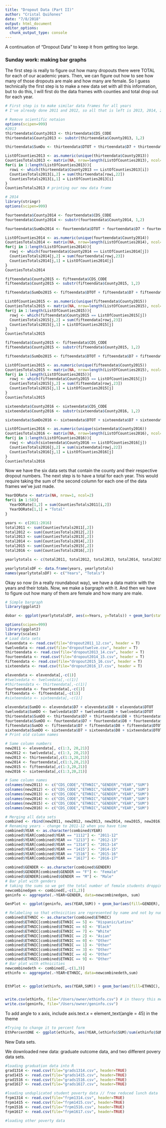 ```yaml
---
title: "Dropout Data (Part II)"
author: "Cristal Quiñones"
date: "7/8/2018"
output: html_document
editor_options: 
  chunk_output_type: console
---
```


A continuation of "Dropout Data" to keep it from getting too large. 

### Sunday work: making bar graphs 

The first step is really to figure out how many dropouts there were TOTAL for each of our academic years. Then, we can figure out how to see how many of those dropouts are male and how many are female. So I guess technically the first step is to make a new data set with all this information, but to do this, I will first do the data frames with counties and total drop out for each year. 
```r
# First step is to make similar data frames for all years
# I've already done 2011 and 2012, so all that is left is 2013, 2014, 2015 and 2016

# Remove scientific notaion 
options(scipen=999)
#2013 
thirteendata$County2013 <- thirteendata$CDS_CODE
thirteendata$County2013 <- substr(thirteendata$County2013, 1,2)

thirteendata$SumDo <- thirteendata$DTOT + thirteendata$D7 + thirteendata$D8

ListOfCounties2013 <- as.numeric(unique(thirteendata$County2013)) 
CountiesTotals2013 <- matrix(NA, nrow=length(ListOfCounties2013), ncol=2)
for(i in 1:length(ListOfCounties2013)){ 
  rowi <- which(thirteendata$County2013 == ListOfCounties2013[i])  
  CountiesTotals2013[i,2] = sum(thirteendata[rowi,22]) 
  CountiesTotals2013[i,1] = ListOfCounties2013[i] 
}
CountiesTotals2013 # printing our new data frame 
```

```r
# 2014
library(stringr)
options(scipen=999)

fourteendata$County2014 <- fourteendata$CDS_CODE
fourteendata$County2014 <- substr(fourteendata$County2014, 1,2)

fourteendata$SumDo2014 <- fourteendata$DTOT + fourteendata$D7 + fourteendata$D8

ListOfCounties2014 <- as.numeric(unique(fourteendata$County2014))
CountiesTotals2014 <- matrix(NA, nrow=length(ListOfCounties2014), ncol=2)
for(j in 1:length(ListOfCounties2014)){
  rowj <- which(fourteendata$County2014 == ListOfCounties2014[j])
  CountiesTotals2014[j,2] = sum(fourteendata[rowj,23])
  CountiesTotals2014[j,1] = ListOfCounties2014[j]
}
CountiesTotals2014
```

```r
fifteendata$County2015 <- fifteendata$CDS_CODE
fifteendata$County2015 <- substr(fifteendata$County2015, 1,2)

fifteendata$SumDo2015 <- fifteendata$DTOT + fifteendata$D7 + fifteendata$D8

ListOfCounties2015 <- as.numeric(unique(fifteendata$County2015))
CountiesTotals2015 <- matrix(NA, nrow=length(ListOfCounties2015), ncol=2)
for(j in 1:length(ListOfCounties2015)){
  rowj <- which(fifteendata$County2015 == ListOfCounties2015[j])
  CountiesTotals2015[j,2] = sum(fifteendata[rowj,23])
  CountiesTotals2015[j,1] = ListOfCounties2015[j]
}
CountiesTotals2015
```

```r
fifteendata$County2015 <- fifteendata$CDS_CODE
fifteendata$County2015 <- substr(fifteendata$County2015, 1,2)

fifteendata$SumDo2015 <- fifteendata$DTOT + fifteendata$D7 + fifteendata$D8

ListOfCounties2015 <- as.numeric(unique(fifteendata$County2015))
CountiesTotals2015 <- matrix(NA, nrow=length(ListOfCounties2015), ncol=2)
for(j in 1:length(ListOfCounties2015)){
  rowj <- which(fifteendata$County2015 == ListOfCounties2015[j])
  CountiesTotals2015[j,2] = sum(fifteendata[rowj,23])
  CountiesTotals2015[j,1] = ListOfCounties2015[j]
}
CountiesTotals2015
```

```r
sixteendata$County2016 <- sixteendata$CDS_CODE
sixteendata$County2016 <- substr(sixteendata$County2016, 1,2)

sixteendata$SumDo2016 <- sixteendata$DTOT + sixteendata$D7 + sixteendata$D8

ListOfCounties2016 <- as.numeric(unique(sixteendata$County2016))
CountiesTotals2016 <- matrix(NA, nrow=length(ListOfCounties2016), ncol=2)
for(j in 1:length(ListOfCounties2016)){
  rowj <- which(sixteendata$County2016 == ListOfCounties2016[j])
  CountiesTotals2016[j,2] = sum(sixteendata[rowj,22])
  CountiesTotals2016[j,1] = ListOfCounties2016[j]
}
CountiesTotals2016
```


Now we have the six data sets that contain the county and their respective dropout numbers. The next step is to have a total for each year. This would require taking the sum of the second column for each one of the data frames we've just made. 

```r
YearDORate <- matrix(NA, nrow=1, ncol=2)
for(i in 1:58){
  YearDORate[1,2] = sum(CountiesTotals2011[i,2])
  YearDORate[1,1] = "Total"
}
```

```r
years <- c(2011:2016)
total2011 <- sum(CountiesTotals2011[,2])
total2012 <- sum(CountiesTotals2012[,2])
total2013 <- sum(CountiesTotals2013[,2])
total2014 <- sum(CountiesTotals2014[,2])
total2015 <- sum(CountiesTotals2015[,2])
total2016 <- sum(CountiesTotals2016[,2])

yearlytotals <- c(total2011, total2012, total2013, total2014, total2015, total2016)

yearlytotalsDF <- data.frame(years, yearlytotals)
names(yearlytotalsDF) <- c("Years", "Totals")
```

Okay so now (in a really roundabout way), we have a data matrix with the years and their totals. Now, we make a bargraph with it. And then we have to figure out how many of them are female and how many are male. 

```r
# Simple bargraph 
library(ggplot2)

dobar <- ggplot(yearlytotalsDF, aes(x=Years, y=Totals)) + geom_bar(stat="identity") + labs(title="Yearly Dropout Rates") + scale_x_discrete(limits = c(2011, 2012,2013,2014,2015, 2016))
```

```r
options(scipen=999)
library(ggplot2)
library(scales)
# Load data sets 
elevendata <- read.csv(file="dropout2011_12.csv", header = T)
twelvedata <- read.csv(file="dropouttwelve.csv", header = T)
thirteendata <- read.csv(file="dropout2013_14.csv", header = T)
fourteendata <- read.csv(file="dropout2014_15.csv", header = T)
fifteendata <- read.csv(file="dropout2015_16.csv", header = T)
sixteendata <- read.csv(file="dropout2016_17.csv", header = T)

elevendata <- elevendata[,-c(1)]
#twelvedata <- twelvedata[,-c(1)]
#thirteendata <- thirteendata[,-c(1)]
fourteendata <- fourteendata[,-c(1)]
fifteendata <- fifteendata[,-c(1)]
#sixteendata <- sixteendata[,-c(1)]

elevendata$SumDO <- elevendata$D7 + elevendata$D8 + elevendata$DTOT
twelvedata$SumDO <- twelvedata$D7 + twelvedata$D8 + twelvedata$DTOT
thirteendata$SumDO <- thirteendata$D7 + thirteendata$D8 + thirteendata$DTOT
fourteendata$SumDO <- fourteendata$D7 + fourteendata$D8 + fourteendata$DTOT
fifteendata$SumDO <- fifteendata$D7 + fifteendata$D8 + fifteendata$DTOT
sixteendata$SumDO <- sixteendata$D7 + sixteendata$D8 + sixteendata$DTOT
# Print old column names 

# Same column numbers 
new2011 <- elevendata[, c(1:3, 20,21)]
new2012 <- twelvedata[, c(1:3, 20,21)]
new2013 <- thirteendata[,c(1:3,20,21)]
new2014 <- fourteendata[,c(1:3,20,21)]
new2015 <- fifteendata[,c(1:3,20,21)]
new2016 <- sixteendata[,c(1:3,20,21)]

# Same column names 
colnames(new2011) <- c("CDS_CODE","ETHNIC","GENDER","YEAR","SUM")
colnames(new2012) <- c("CDS_CODE","ETHNIC","GENDER","YEAR","SUM")
colnames(new2013) <- c("CDS_CODE","ETHNIC","GENDER","YEAR","SUM")
colnames(new2014) <- c("CDS_CODE","ETHNIC","GENDER","YEAR","SUM")
colnames(new2015) <- c("CDS_CODE","ETHNIC","GENDER","YEAR","SUM")
colnames(new2016) <- c("CDS_CODE","ETHNIC","GENDER","YEAR","SUM")

# Merging all data sets 
combined <- rbind(new2011, new2012, new2013, new2014, new2015, new2016)
# Renaming years - change to 2011-12 when you have time 
combined$YEAR <- as.character(combined$YEAR)
combined$YEAR[combined$YEAR == "1112"] <- "2011-12"
combined$YEAR[combined$YEAR == "1213"] <- "2012-13"
combined$YEAR[combined$YEAR == "1314"] <- "2013-14"
combined$YEAR[combined$YEAR == "1415"] <- "2014-15"
combined$YEAR[combined$YEAR == "1516"] <- "2015-16"
combined$YEAR[combined$YEAR == "1617"] <- "2016-17"

combined$GENDER <- as.character(combined$GENDER)
combined$GENDER[combined$GENDER == "F"] <- "Female"
combined$GENDER[combined$GENDER == "M"] <- "Male"
# Bar plot with genders 
# taking the sums so we get the total number of female students dropping out and total nubmber f male students dropping out
newcombinedgen <- combined[,-c(1,2)]
geninfo <- aggregate(.~YEAR+GENDER, data=newcombinedgen, sum)

GenPlot <- ggplot(geninfo, aes(YEAR,SUM)) + geom_bar(aes(fill=GENDER), stat="identity") + labs(title="Yearly Dropout Counts in California K-12 Schools", subtitle = "By Gender", x="Years", y="Total", fill="Gender") + theme(plot.title = element_text(hjust=0.5), plot.subtitle = element_text(hjust = 0.5)) + scale_y_continuous(limits=c(0,90000), breaks = seq(0,90000,10000), labels = comma)

# Relabeling so that ethnicities are represented by name and not by number
combined$ETHNIC <- as.character(combined$ETHNIC)
combined$ETHNIC[combined$ETHNIC == 5] <- "Hispanic/Latinx"
combined$ETHNIC[combined$ETHNIC == 6] <- "Black"
combined$ETHNIC[combined$ETHNIC == 7] <- "White"
combined$ETHNIC[combined$ETHNIC == 2] <- "Asian"
combined$ETHNIC[combined$ETHNIC == 0] <- "Other"
combined$ETHNIC[combined$ETHNIC == 1] <- "Other"
combined$ETHNIC[combined$ETHNIC == 3] <- "Other"
combined$ETHNIC[combined$ETHNIC == 4] <- "Other"
combined$ETHNIC[combined$ETHNIC == 9] <- "Other"
# Bar plot with ethnicities
newcombinedeth <- combined[,-c(1,3)]
ethinfo <- aggregate(.~YEAR+ETHNIC, data=newcombinedeth,sum)


EthPlot <- ggplot(ethinfo, aes(YEAR,SUM)) + geom_bar(aes(fill=ETHNIC), stat="identity") + labs(title="Yearly Dropout Counts in California K-12 Schools", subtitle = "By Race/Ethnicity", x="Years", y="Total", fill="Race/Ethnicity") + theme(plot.title = element_text(hjust=0.5), plot.subtitle = element_text(hjust = 0.5)) + scale_y_continuous(limits=c(0, 90000), breaks=seq(0,90000,10000), labels = comma)


write.csv(ethinfo, file="/Users/owner/ethinfo.csv") # in theory this means you should only have to make one like to read these two files and the plots 
write.csv(geninfo, file="/Users/owner/geninfo.csv")
```

To add angle to x axis, include 
axis.text.x = element_text(angle = 45)
in the theme 
```r
#Trying to change it to percent form 
EthPercentONE <- ggplot(ethinfo, aes(YEAR,(ethinfo$SUM)/sum(ethinfo$SUM))) + geom_bar(aes(fill=ETHNIC), stat="identity") 
``` 

New Data sets.

We downloaded new data: graduate outcome data, and two different povery data sets. 
```r
#loading graduation data into R
grad1314 <- read.csv(file="grads1314.csv", header=TRUE)
grad1415 <- read.csv(file="grads1415.csv", header=TRUE)
grad1516 <- read.csv(file="grads1516.csv", header=TRUE)
grad1617 <- read.csv(file="grads1617.csv", header=TRUE)

#loading unduplicated student poverty data // free reduced lunch data 
frpm1314 <- read.csv(file="frpm1314.csv", header=TRUE)
frpm1415 <- read.csv(file="frpm1415.csv", header=TRUE)
frpm1516 <- read.csv(file="frpm1516.csv", header=TRUE)
frpm1617 <- read.csv(file="frpm1617.csv", header=TRUE)

#loading other poverty data 

```

